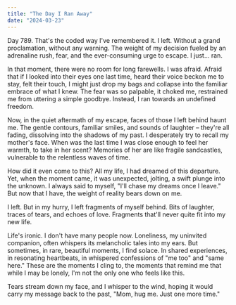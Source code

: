 ```yaml
---
title: "The Day I Ran Away"
date: "2024-03-23"
---
```


Day 789. That's the coded way I've remembered it. I left. Without a grand proclamation, without any warning. The weight of my decision fueled by an adrenaline rush, fear, and the ever-consuming urge to escape. I just... ran. 

In that moment, there were no room for long farewells. I was afraid. Afraid that if I looked into their eyes one last time, heard their voice beckon me to stay, felt their touch, I might just drop my bags and collapse into the familiar embrace of what I knew. The fear was so palpable, it choked me, restrained me from uttering a simple goodbye. Instead, I ran towards an undefined freedom.

Now, in the quiet aftermath of my escape, faces of those I left behind haunt me. The gentle contours, familiar smiles, and sounds of laughter – they're all fading, dissolving into the shadows of my past. I desperately try to recall my mother's face. When was the last time I was close enough to feel her warmth, to take in her scent? Memories of her are like fragile sandcastles, vulnerable to the relentless waves of time.

How did it even come to this? All my life, I had dreamed of this departure. Yet, when the moment came, it was unexpected, jolting, a swift plunge into the unknown. I always said to myself, "I'll chase my dreams once I leave." But now that I have, the weight of reality bears down on me. 

I left. But in my hurry, I left fragments of myself behind. Bits of laughter, traces of tears, and echoes of love. Fragments that'll never quite fit into my new life.

Life's ironic. I don't have many people now. Loneliness, my uninvited companion, often whispers its melancholic tales into my ears. But sometimes, in rare, beautiful moments, I find solace. In shared experiences, in resonating heartbeats, in whispered confessions of "me too" and "same here." These are the moments I cling to, the moments that remind me that while I may be lonely, I'm not the only one who feels like this. 

Tears stream down my face, and I whisper to the wind, hoping it would carry my message back to the past, "Mom, hug me. Just one more time." 